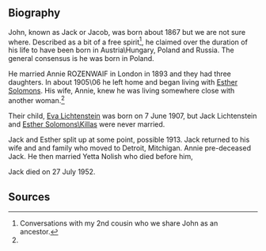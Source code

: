 == Biography ==
John, known as Jack or Jacob, was born about 1867 but we are not sure where.  Described as a bit of a free spirit<ref name = "Convo CS">Conversations with my 2nd cousin who we share John as an ancestor.</ref>, he claimed over the duration of his life to have been born in Austria\Hungary, Poland and Russia.  The general consensus is he was born in Poland.

He married Annie ROZENWAIF in London in 1893 and they had three daughters.  In about 1905\06 he left home and began living with  [[Solomons-287 | Esther Solomons]].  His wife, Annie, knew he was living somewhere close with another woman.<ref name="Convo CS" />

Their child, [[Lichtenstein-152 | Eva Lichtenstein]] was born on 7 June 1907, but Jack Lichtenstein and [[Solomons-287 | Esther Solomons\Killas]] were never married.

Jack and Esther split up at some point, possible 1913.  Jack returned to his wife and and family who moved to Detroit, Mitchigan.  Annie pre-deceased Jack.  He then married Yetta Nolish who died before him,  

Jack died on 27 July 1952.

== Sources ==
<references />